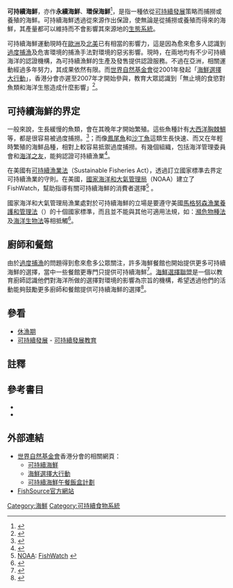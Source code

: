 '''可持續海鮮'''，亦作'''永續海鮮'''、'''環保海鮮'''<ref>{{cite web|url=http://hk.science.museum/pp/sl.php|title=專題講座：拯救海洋–食用環保海鮮|publisher=[[香港科學館|香港科學館]]|accessdate=2010-06-12|deadurl=yes|archiveurl=https://web.archive.org/web/20100530002754/http://hk.science.museum/pp/sl.php|archivedate=2010-05-30}}</ref>，是指一種依從[[可持續發展|可持續發展]]策略而捕撈或養殖的海鮮。可持續海鮮透過從來源作出保證，使無論是從捕撈或養殖而得來的海鮮，其產量都可以維持而不會影響其來源地的[[生態系統|生態系統]]。

可持續海鮮運動現時在[[歐洲|歐洲]]及[[北美|北美]]已有相當的影響力，這是因為愈來愈多人認識到[[過度捕漁|過度捕漁]]及危害環境的捕漁手法對環境的惡劣影響。現時，在兩地均有不少可持續海洋的認證機構，為可持續漁鮮的生產及發售提供認證服務。不過在亞洲，相關運動經過多年努力，其成果依然有限。而[[世界自然基金會|世界自然基金會]]從2001年發起「[[海鮮選擇大行動|海鮮選擇大行動]]」，香港分會亦遲至2007年才開始參與，教育大眾認識到「無止境的食慾對魚類和海洋生態造成什麼影響」<ref>{{cite web|url=http://apps.wwf.org.hk/seafood/chi/B0.htm|title=海鮮選擇大行動：關於此行動|publisher=[[世界自然基金會|世界自然基金會]]香港分會|accessdate=2010-03-27|deadurl=yes|archiveurl=https://web.archive.org/web/20100501053140/http://apps.wwf.org.hk/seafood/chi/B0.htm|archivedate=2010-05-01}}</ref>。

== 可持續海鮮的界定 ==

一般來說，生長緩慢的魚類，會在其晚年才開始繁殖。這些魚種計有[[大西洋胸棘鯛|大西洋胸棘鯛]]等，都是很容易被過度捕撈。<ref>{{cite web |author=[[美國科學促進會|AAAS]] |year=2007 |url=http://www.eurekalert.org/pub_releases/2007-02/osu-ldf021307.php |title=''Long-lived deep-sea fishes imperilled by technology, overfishing'' |access-date=2010-03-27 |archive-date=2020-09-30 |archive-url=https://web.archive.org/web/20200930014653/https://www.eurekalert.org/pub_releases/2007-02/osu-ldf021307.php |dead-url=no }}</ref>；而像[[鳳尾魚|鳳尾魚]]和[[沙丁魚|沙丁魚]]這類生長快速、而又在年輕時繁殖的海鮮品種，相對上較容易抵禦過度捕撈。有幾個組織，包括海洋管理委員會和[[海洋之友|海洋之友]]，能夠認證可持續漁業<ref>{{cite web |url=http://www.nmfs.noaa.gov/ocs/mafac/meetings/2008_07/docs/FAO_ecolabel_Review_(Sainsbury)_final_22_Feb08.doc |year=2008 |title=Review of Guidelines for Ecolabelling of Fish and Products from Capture Fisheries, and Recommended Minimum Substantive Requirements |access-date=2010-03-27 |archive-url=https://web.archive.org/web/20161222190231/http://www.nmfs.noaa.gov/ocs/mafac/meetings/2008_07/docs/FAO_ecolabel_Review_(Sainsbury)_final_22_Feb08.doc |archive-date=2016-12-22 |dead-url=yes }}</ref>。

在美國有[[可持續漁業法|可持續漁業法]]（Sustainable Fisheries Act），透過訂立國家標準去界定可持續漁業的守則。在美國，[[國家海洋和大氣管理局|國家海洋和大氣管理局]]（NOAA）建立了FishWatch，幫助指導有關可持續海鮮的消費者選擇<ref>[[NOAA|NOAA]]: [http://www.nmfs.noaa.gov/fishwatch/ FishWatch] {{Wayback|url=http://www.nmfs.noaa.gov/fishwatch/ |date=20120306221015 }}</ref> 。

國家海洋和大氣管理局漁業處對於可持續海鮮的立場是要遵守美國[[馬格努森漁業養護和管理法|馬格努森漁業養護和管理法]]（{{lang|en|Magnuson-Stevens Fishery Conservation and Management Act}}）的十個國家標準，而且並不能與其他可適用法規，如：[[瀕危物種法|瀕危物種法]]及[[海洋生物法|海洋生物法]]等相抵觸<ref>{{cite web |url=http://www.nmfs.noaa.gov/ocs/mafac/meetings/2008_07/docs/MAFAC_Ecolabeling_NMFS_White_Paper_v2.doc |date=2007-12 |title=MAFAC Action Item: Response from NOAA Fisheries on Ecolabeling and Seafood Certification |access-date=2010-03-27 |archive-date=2017-05-07 |archive-url=https://web.archive.org/web/20170507105315/http://www.nmfs.noaa.gov/ocs/mafac/meetings/2008_07/docs/MAFAC_Ecolabeling_NMFS_White_Paper_v2.doc |dead-url=no }}</ref>。

== 廚師和餐館 ==

由於[[過度捕漁|過度捕漁]]的問題得到愈來愈多公眾關注，許多海鮮餐館也開始提供更多可持續海鮮的選擇，當中一些餐館更專門只提供可持續海鮮<ref>{{cite web |url=http://www.msc.org/newsroom/press_releases/archive-2008/fifteen-restaurant-to-serve-msc-certified |title=Fifteen restaurant to serve MSC certified sustainable fish |author=MSC |access-date=2010-03-27 |archive-date=2009-02-18 |archive-url=https://web.archive.org/web/20090218094933/http://www.msc.org/newsroom/press_releases/archive-2008/fifteen-restaurant-to-serve-msc-certified |dead-url=no }}</ref>。[[海鮮選擇聯盟|海鮮選擇聯盟]]是一個以教育廚師認識他們對海洋所做的選擇對環境的影響為宗旨的機構，希望透過他們的活動能夠鼓勵更多廚師和餐館提供可持續海鮮的選擇<ref>{{Cite web |url=http://seafoodchoices.com/home.php |title=Seafood Choices Alliance |accessdate=2010-03-27 |archive-date=2008-12-06 |archive-url=https://web.archive.org/web/20081206042901/http://www.seafoodchoices.com/home.php |dead-url=yes }}</ref>。

== 參看 ==
* [[休漁期|休漁期]]
* [[可持續發展|可持續發展]] - [[可持續發展教育|可持續發展教育]]

== 註釋 ==
{{Reflist}}

== 參考書目 ==
* {{cite journal |author=Jacquet, J. and [[丹尼尔·保利|Daniel Pauly]] |year=2008 |url=https://www.sciencedirect.com/science/article/pii/S0308597X07000760 |title=Trade secrets: renaming and mislabeling of seafood |journal=''Marine Policy'' |issue=32 |pages=309-318 |access-date=2019-05-22 |archive-date=2020-06-25 |archive-url=https://web.archive.org/web/20200625202706/https://www.sciencedirect.com/science/article/pii/S0308597X07000760 |dead-url=no }}
* {{cite journal |author=Jacquet, J. and [[丹尼尔·保利|Daniel Pauly]] |year=2007 |url=https://jenniferjacquet.files.wordpress.com/2007/01/jacquetpauly2007_marpol.pdf |title=The rise of consumer awareness campaigns in an era of collapsing fisheries |journal=''Marine Policy'' |issue=31 |pages=308-313 |access-date=2019-05-22 |archive-date=2022-03-20 |archive-url=https://web.archive.org/web/20220320013623/https://jenniferjacquet.files.wordpress.com/2007/01/jacquetpauly2007_marpol.pdf }}

== 外部連結 ==
* [[世界自然基金會|世界自然基金會]]香港分會的相關網頁：
** [https://web.archive.org/web/20110125101313/http://apps.wwf.org.hk/ssscp/chi/html/sustainable_index.html 可持續海鮮]
** [https://web.archive.org/web/20100416165217/http://apps.wwf.org.hk/seafood/chi/ 海鮮選擇大行動]
** [http://apps.wwf.org.hk/ssscp/ 可持續海鮮午餐飯盒計劃]{{dead link|date=2017年12月 |bot=InternetArchiveBot |fix-attempted=yes }}
* [http://www.fishsource.org/ FishSource官方網站] {{Wayback|url=http://www.fishsource.org/ |date=20210207144113 }}

[[Category:海鮮|Category:海鮮]]
[[Category:可持續食物系統|Category:可持續食物系統]]
